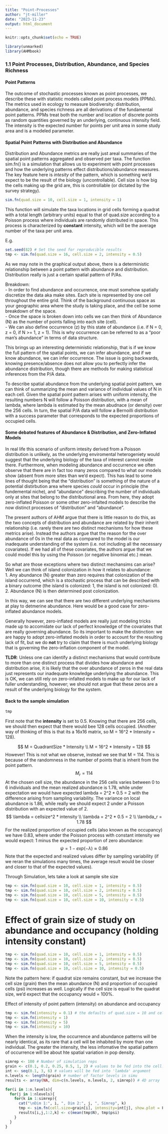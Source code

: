 ```yaml
---
title: "Point-Processes"
author: "jt-miller"
date: "2023-11-23"
output: html_document
---
```


```r
knitr::opts_chunk$set(echo = TRUE)
```

```r
library(unmarked)
library(AHMbook)
```


### 1.1 Point Processes, Distribution, Abundance, and Species Richness 
#### Point Patterns 
The outcome of stochastic processes known as point processes, we describe these with statistic models called point process models (PPMs). The metrics used in ecology to measure biodiversity: distribution, abundance, and species richness are all derivations of the fundamental point patterns. PPMs treat both the number and location of discrete points as random quantities governed by an underlying, continuous intensity field. The intensity is the expected number for points per unit area in some study area and is a modeled parameter. <br> 

#### Spatial Point Patterns with Distribution and Abundance
Distribution and Abundance metrics are really just areal summaries of the spatial point patterns aggregated and observed per taxa. The function sim.fn() is a simulation that allows us to experiment with point processes and how the underlying patterns effect distributions/abundance measures. The key feature here is *intesity* of the pattern, which is something we'd expect to be the result of the biology (uncontrollable). Cell size is how big the cells making up the grid are, this is controllable (or dictated by the survey strategy). 
```r
sim.fn(quad.size = 10, cell.size = 1, intensity = 1)
```
This function will simulate the taxa locations in grid cells forming a quadrat with a total length (arbitrary units) equal to that of quad.size according to a Poisson process where individuals are randomly distributed in space. This process is characterized by **constant** intensity, which will be the average number of the taxa per unit area. <br> 

E.g. 
```r
set.seed(82) # Set the seed for reproducible results 
tmp <- sim.fn(quad.size = 16, cell.size = 2, intensity = 0.5)
```
As we may note in the graphical output above, there is a deterministic relationship between a point pattern with abundance and distribution. Distribution really is just a certain spatial pattern of P/As. <br> 

Breakdown: <br> 
- In order to find abundance and occurrence, one must somehow spatially discretize the data aka make sites. Each site is represented by one cell throughout the entire grid. Think of the background continuous space as your geographic area where the study is taking place, and the cell be some breakdown of the space. <br>
- Once the space is broken down into cells we can then think of Abundance (N) as the number of points falling into each site (cell). <br>
- We can also define occurrence (z) by this state of abundance (i.e. if N = 0, z = 0, if N >= 1, z = 1). This is why occurrence can be referred to as a "poor man's abundance" in terms of data structure. <br>

This brings up an interesting deterministic relationship, that is if we know the full pattern of the spatial points, we can infer abundance, and if we know abundance, we can infer occurrence. The issue is going backwards, knowing presence/absence does not allow you to perfectly infer the abundance distribution, though there are methods for making statistical inferences from the P/A data. <br> 

To describe spatial abundance from the underlying spatial point pattern, we can think of summarizing the mean and variance of individual values of N in each cell. Given the spatial point pattern arises with uniform intensity, the resulting numbers N will follow a Poisson distribution, with a mean of lambda, where lambda is estimated by the mean abudnace (or density) over the 256 cells. In turn, the spatial P/A data will follow a Bernoilli distribution with a success parameter that corresponds to the expected proportions of occupied cells. <br> 

#### Some debated features of Abundance & Distribution, and Zero-Inflated Models 
In real life this scenario of uniform intesity derived from a Poisson distribution is unlikely, as the underlying enviromental heterogeniety would suggest that the underlying biology of the taxa of interest cannot reside there. Furthermore, when modeling abundance and occurrence we often observe that there are in fact too many zeros compared to what our models show (absent from more sites than we'd expect). This has lead to some lines of thought being that the "distribution" is something of the nature of a potential distirbution area where species *could* occur in principle (the fundemental niche), and "abundance" describing the number of individuals only at sites that belong to the distributional area. From here, they adopt zero-inflated Poisson or some other zero-infalted models to describe the now distinct processes of "distribution" and "abundance". <br> 

The present authors of AHM argue that there is little reason to do this, as the two concepts of distribution and abundance are related by their inherit relationship (i.e. rarely there are two distinct mechanisms for how these metrics arise). Instead the authors argue that the reason for the over abundance of 0s in the real data as compared to the model is our inadequate understanding of the system (i.e. not including all the necessary covariates). If we had all of these covariates, the authors argue that we could model this by using the Poisson (or negative binomial etc.) mean. <br> 

So what are those exceptions where two distinct mechansims can arise? Well we can think of island colonization in how it relates to abundance: <br>
1. Any abundance (N) greater than zero requires that colonization of the island occurrend, which is a stochastic process that can be described with a binary outcome (the island is colonized: 1, the island is not colonized: 0). <br>
2. Abundance (N) is then determined post colonization. <br> 

In this way, we can see that there are two different underlying mechanisms at play to detmerine abundance. Here would be a good case for zero-inflated abundance models. <br>

Generally however, zero-inflated models are really just modeling tricks made up to accomidate our  lack of perfect knowledge of the covariates that are really governing abundance. So its important to make the distinction: we are happy to adopt zero-inflated models in order to account for the resulting lack of fit, but we do **not** try to claim that there is much underlying biology that is governing the zero-inflation component of the model. <br>

**TLDR**: Unless one can identify a distinct mechanisms that would contribute to more than one distinct process that divides how abundance and distribution arise, it is likely that the over abundance of zeros in the real data just represents our inadequate knowledge underlying the abundance. This is OK, we can still rely on zero-infalted models to make up for our lack of fuller understanding, however; we should not argue that these zeros are a result of the underlying biology for the system. 

#### Back to the sample simulation
```r
tmp
```
First note that the **intensity** is set to 0.5. Knowing that there are 256 cells, we should then expect that there would bee 128 cells occupied. (Another way of thinking of this is that its a 16x16 matrix, so M = 16^2 * Intensity = 128). 

$$
M = QuadrantSize * Intensity \\
M = 16^2 * Intensity = 128
$$
However! This is not what we observe, instead we see that M = 114. This is because of the randomness in the number of points that is inherit from the point pattern. <br> 
$$
M_r = 114
$$
At the chosen cell size, the abundance in the 256 cells varies between 0 to 6 individuals and the mean realized abundance is 1.78, while under expectation we would have expected lambda = 2^2 * 0.5 = 2 with the difference arising from sampling variability. The variance on local abundance is 1.86, while really we should expect 2 under a Poisson distribution with an expected value of 2. <br> 
$$
\lambda = cellsize^2 * intensity \\
\lambda = 2^2 * 0.5 = 2 \\
\lambda_r = 1.78
$$
For the realized proportion of occupied cells (also known as the occupancy) we have 0.83, where under the Poisson process with constant intensity we would expect: 1 minus the expected proportion of zero abundance: 
$$
\psi = 1 - exp(-\lambda) \approx 0.86
$$
Note that the expected and realized values differ by sampling variability (if we reran the simulations many times, the average result would be closer and closer to that of the expected values). <br> 

Through Simulation, lets take a look at sample site size
```r
tmp <- sim.fn(quad.size = 10, cell.size = 1, intensity = 0.5)
tmp <- sim.fn(quad.size = 10, cell.size = 2, intensity = 0.5)
tmp <- sim.fn(quad.size = 10, cell.size = 5, intensity = 0.5)
tmp <- sim.fn(quad.size = 10, cell.size = 10, intensity = 0.5)
```
# Effect of grain size of study on abundance and occupancy (holding intensity constant)
```r
tmp <- sim.fn(quad.size = 10, cell.size = 1, intensity = 0.5)
tmp <- sim.fn(quad.size = 10, cell.size = 2, intensity = 0.5)
tmp <- sim.fn(quad.size = 10, cell.size = 5, intensity = 0.5)
tmp <- sim.fn(quad.size = 10, cell.size = 10, intensity = 0.5)
```
Note the pattern here: if quadrat size remains constant, but we increase the cell size (grain) then the mean abundance (N) and proportion of occupied cells (psi) increases as well. Logically if the cell size is equal to the quadrat size, we'd expect that the occupancy would = 100%. 

Effect of intensity of point pattern (intensity) on abundance and occupancy
```r
tmp <- sim.fn(intensity = 0.1) # the defaults of quad.size = 10 and cell.size = 1
tmp <- sim.fn(intensity = 1)
tmp <- sim.fn(intensity = 5)
tmp <- sim.fn(intensity = 10)
```
When the intensity is low, the occurrence and abundance patterns will be nearly identical, as its rare that a cell will be inhabited by more than one individual. The greater the intensity, the less infomative the spatial pattern of occurrence will be about hte spatial variation in pop density. 

```r
simrep <- 100 # Number of simulation reps
grain <- c(0.1, 0.2, 0.25, 0.5, 1, 2) # values to be fed into the cell.size argument 
int <- seq(0.1, 3, 6) # values will be fed into 'lambda' argument
n.levels <- length(grain) # number of factor levels in simu
results <- array(NA, dim=c(n.levels, n.levels, 2, simrep)) # 4D array

for(i in 1:n.levels){
  for(j in 1:nlevels){
    for(k in 1:simrep){
      cat("\nDim 1:", i, ", Dim 2:", j, ", Simrep", k)
      tmp <- sim.fn(cell.size=grain[i], intensity=int[j], show.plot = F)
      results[i,j,1:2,k] <- c(mean(tmp$N), tmp$psi)
    }
  }
}
```

